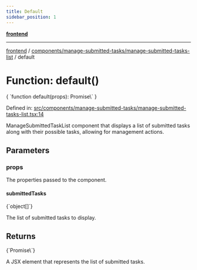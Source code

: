 ```yaml
---
title: Default
sidebar_position: 1
---
```



[**frontend**](../../../..)

***

[frontend](../../../..) / [components/manage-submitted-tasks/manage-submitted-tasks-list](..) / default

# Function: default()

<CodeBlock language="ts">
{ `function default(props): Promise\<Element\>` }
</CodeBlock>

Defined in: [src/components/manage-submitted-tasks/manage-submitted-tasks-list.tsx:14](https://github.com/svsticky/CommitteeClash/blob/f974faa16c13593c1cc0eea50bf89b045abdabb5/frontend/src/components/manage-submitted-tasks/manage-submitted-tasks-list.tsx#L14)

ManageSubmittedTaskList component that displays a list of submitted tasks
along with their possible tasks, allowing for management actions.

## Parameters

### props

The properties passed to the component.

#### submittedTasks
<CodeBlock language="ts">
{`object[]`}
</CodeBlock>

The list of submitted tasks to display.

## Returns
<CodeBlock language="ts">
{`Promise\<Element\>`}
</CodeBlock>

A JSX element that represents the list of submitted tasks.
